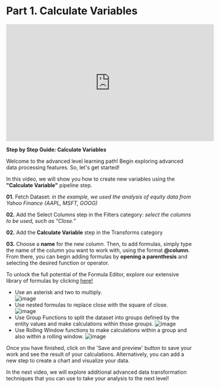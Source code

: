 # Part 1. Calculate Variables
 
<iframe width="560" height="315" src="https://www.youtube.com/embed/6ipnOzqOjjg" title="YouTube video player" frameborder="0" allow="accelerometer; autoplay; clipboard-write; encrypted-media; gyroscope; picture-in-picture; web-share" allowfullscreen></iframe>

**Step by Step Guide: Calculate Variables**

Welcome to the advanced level learning path! Begin exploring advanced data processing features. So, let's get started! 

In this video, we will show you how to create new variables using the **"Calculate Variable"** pipeline step. 

**01.** Fetch Dataset: *in the example, we used the analysis of equity data from Yahoo Finance (AAPL, MSFT, GOOG)*

**02.** Add the Select Columns step in the Filters category: *select the columns to be used, such as “Close.”*

**02.** Add the **Calculate Variable** step in the Transforms category 

**03.** Choose a **name** for the new column. Then, to add formulas, simply type the name of the column you want to work with, using the format **@column**. From there, you can begin adding formulas by **opening a parenthesis** and selecting the desired function or operator.

To unlock the full potential of the Formula Editor, explore our extensive library of formulas by clicking [here!](https://www.alphacast.io/p/luciano/insights/2022-2-1-pOLoak)

- Use an asterisk and two to multiply.                                                                            
![image](https://user-images.githubusercontent.com/90727312/221877616-c475d109-1d50-4f2d-9c33-cecfac17ebf1.png)
- Use nested formulas to replace close with the square of close.                                                        
![image](https://user-images.githubusercontent.com/90727312/221877448-bf1ea5f1-0cb3-48e2-b51e-f3fadeba9927.png)
- Use Group Functions to split the dataset into groups defined by the entity values and make calculations within those groups.
 ![image](https://user-images.githubusercontent.com/90727312/221877325-38dc98bc-53b2-4718-a05b-1efb15683992.png)
- Use Rolling Window functions to make calculations within a group and also within a rolling window.
![image](https://user-images.githubusercontent.com/90727312/221877161-7443262b-7827-4e01-87a9-7932861d7d9e.png)

Once you have finished, click on the 'Save and preview' button to save your work and see the result of your calculations. Alternatively, you can add a new step to create a chart and visualize your data.

In the next video, we will explore additional advanced data transformation techniques that you can use to take your analysis to the next level!
